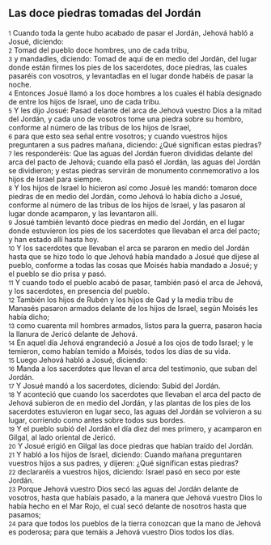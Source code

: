 == Las doce piedras tomadas del Jordán ==

{{anchor|1}} <small>1</small> Cuando toda la gente hubo acabado de pasar el Jordán, Jehová habló a Josué, diciendo:<br>
{{anchor|2}} <small>2</small> Tomad del pueblo doce hombres, uno de cada tribu,<br>
{{anchor|3}} <small>3</small> y mandadles, diciendo: Tomad de aquí de en medio del Jordán, del lugar donde están firmes los pies de los sacerdotes, doce piedras, las cuales pasaréis con vosotros, y levantadlas en el lugar donde habéis de pasar la noche.<br>
{{anchor|4}} <small>4</small> Entonces Josué llamó a los doce hombres a los cuales él había designado de entre los hijos de Israel, uno de cada tribu.<br>
{{anchor|5}} <small>5</small> Y les dijo Josué: Pasad delante del arca de Jehová vuestro Dios a la mitad del Jordán, y cada uno de vosotros tome una piedra sobre su hombro, conforme al número de las tribus de los hijos de Israel,<br>
{{anchor|6}} <small>6</small> para que esto sea señal entre vosotros; y cuando vuestros hijos preguntaren a sus padres mañana, diciendo: ¿Qué significan estas piedras?<br>
{{anchor|7}} <small>7</small> les responderéis: Que las aguas del Jordán fueron divididas delante del arca del pacto de Jehová; cuando ella pasó el Jordán, las aguas del Jordán se dividieron; y estas piedras servirán de monumento conmemorativo a los hijos de Israel para siempre.<br>
{{anchor|8}} <small>8</small> Y los hijos de Israel lo hicieron así como Josué les mandó: tomaron doce piedras de en medio del Jordán, como Jehová lo había dicho a Josué, conforme al número de las tribus de los hijos de Israel, y las pasaron al lugar donde acamparon, y las levantaron allí.<br>
{{anchor|9}} <small>9</small> Josué también levantó doce piedras en medio del Jordán, en el lugar donde estuvieron los pies de los sacerdotes que llevaban el arca del pacto; y han estado allí hasta hoy.<br>
{{anchor|10}} <small>10</small> Y los sacerdotes que llevaban el arca se pararon en medio del Jordán hasta que se hizo todo lo que Jehová había mandado a Josué que dijese al pueblo, conforme a todas las cosas que Moisés había mandado a Josué; y el pueblo se dio prisa y pasó.<br>
{{anchor|11}} <small>11</small> Y cuando todo el pueblo acabó de pasar, también pasó el arca de Jehová, y los sacerdotes, en presencia del pueblo.<br>
{{anchor|12}} <small>12</small> También los hijos de Rubén y los hijos de Gad y la media tribu de Manasés pasaron armados delante de los hijos de Israel, según Moisés les había dicho;<br>
{{anchor|13}} <small>13</small> como cuarenta mil hombres armados, listos para la guerra, pasaron hacia la llanura de Jericó delante de Jehová.<br>
{{anchor|14}} <small>14</small> En aquel día Jehová engrandeció a Josué a los ojos de todo Israel; y le temieron, como habían temido a Moisés, todos los días de su vida.<br>
{{anchor|15}} <small>15</small> Luego Jehová habló a Josué, diciendo:<br>
{{anchor|16}} <small>16</small> Manda a los sacerdotes que llevan el arca del testimonio, que suban del Jordán.<br>
{{anchor|17}} <small>17</small> Y Josué mandó a los sacerdotes, diciendo: Subid del Jordán.<br>
{{anchor|18}} <small>18</small> Y aconteció que cuando los sacerdotes que llevaban el arca del pacto de Jehová subieron de en medio del Jordán, y las plantas de los pies de los sacerdotes estuvieron en lugar seco, las aguas del Jordán se volvieron a su lugar, corriendo como antes sobre todos sus bordes.<br>
{{anchor|19}} <small>19</small> Y el pueblo subió del Jordán el día diez del mes primero, y acamparon en Gilgal, al lado oriental de Jericó.<br>
{{anchor|20}} <small>20</small> Y Josué erigió en Gilgal las doce piedras que habían traído del Jordán.<br>
{{anchor|21}} <small>21</small> Y habló a los hijos de Israel, diciendo: Cuando mañana preguntaren vuestros hijos a sus padres, y dijeren: ¿Qué significan estas piedras?<br>
{{anchor|22}} <small>22</small> declararéis a vuestros hijos, diciendo: Israel pasó en seco por este Jordán.<br>
{{anchor|23}} <small>23</small> Porque Jehová vuestro Dios secó las aguas del Jordán delante de vosotros, hasta que habíais pasado, a la manera que Jehová vuestro Dios lo había hecho en el Mar Rojo, el cual secó delante de nosotros hasta que pasamos;<br>
{{anchor|24}} <small>24</small> para que todos los pueblos de la tierra conozcan que la mano de Jehová es poderosa; para que temáis a Jehová vuestro Dios todos los días.<br>
